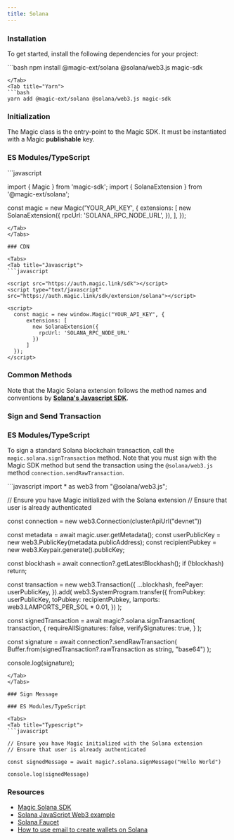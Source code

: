 ```yaml
---
title: Solana
---
```


### Installation

To get started, install the following dependencies for your project:

<Tabs>
<Tab title="NPM">
```bash
npm install @magic-ext/solana @solana/web3.js magic-sdk

```
</Tab>
<Tab title="Yarn">
```bash
yarn add @magic-ext/solana @solana/web3.js magic-sdk
```
</Tab>
</Tabs>

### Initialization

The Magic class is the entry-point to the Magic SDK. It must be instantiated with a Magic **publishable** key.

### ES Modules/TypeScript

<Tabs>
<Tab title="Typescript">
```javascript

import { Magic } from 'magic-sdk';
import { SolanaExtension } from '@magic-ext/solana';

const magic = new Magic('YOUR_API_KEY', {
  extensions: [
    new SolanaExtension({
      rpcUrl: 'SOLANA_RPC_NODE_URL',
    }),
  ],
});
```
</Tab>
</Tabs>

### CDN

<Tabs>
<Tab title="Javascript">
```javascript

<script src="https://auth.magic.link/sdk"></script>
<script type="text/javascript" src="https://auth.magic.link/sdk/extension/solana"></script>

<script>
  const magic = new window.Magic("YOUR_API_KEY", {
      extensions: [
        new SolanaExtension({
          rpcUrl: 'SOLANA_RPC_NODE_URL'
        })
      ]
  });
</script>
```
</Tab>
</Tabs>

### Common Methods

Note that the Magic Solana extension follows the method names and conventions by [**Solana's Javascript SDK**](https://solana.com/docs/clients/javascript).

### Sign and Send Transaction

### ES Modules/TypeScript

To sign a standard Solana blockchain transaction, call the `magic.solana.signTransaction` method. Note that you must sign with the Magic SDK method but send the transaction using the `@solana/web3.js` method `connection.sendRawTransaction`.

<Tabs>
<Tab title="Typescript">
```javascript
import * as web3 from "@solana/web3.js";

// Ensure you have Magic initialized with the Solana extension
// Ensure that user is already authenticated

const connection = new web3.Connection(clusterApiUrl("devnet"))

const metadata = await magic.user.getMetadata();
const userPublicKey = new web3.PublicKey(metadata.publicAddress);
const recipientPubkey = new web3.Keypair.generate().publicKey;

const blockhash = await connection?.getLatestBlockhash();
if (!blockhash) return;

const transaction = new web3.Transaction({
  ...blockhash,
  feePayer: userPublicKey,
}).add(
  web3.SystemProgram.transfer({
    fromPubkey: userPublicKey,
    toPubkey: recipientPubkey,
    lamports: web3.LAMPORTS_PER_SOL * 0.01,
  })
);

const signedTransaction = await magic?.solana.signTransaction(
  transaction,
  {
    requireAllSignatures: false,
    verifySignatures: true,
  }
);

const signature = await connection?.sendRawTransaction(
  Buffer.from(signedTransaction?.rawTransaction as string, "base64")
)⁠;

⁠console.log(signature);
```
</Tab>
</Tabs>

### Sign Message

### ES Modules/TypeScript

<Tabs>
<Tab title="Typescript">
```javascript

// Ensure you have Magic initialized with the Solana extension
// Ensure that user is already authenticated

const signedMessage = await magic?.solana.signMessage("Hello World")
⁠
console.log(signedMessage)
```
</Tab>
</Tabs>

### Resources

* [Magic Solana SDK](https://solana.com/docs/clients/javascript)
* [Solana JavaScript Web3 example](https://codesandbox.io/s/github/MagicLabs/example-solana)
* [Solana Faucet](https://solfaucet.com/)
* [How to use email to create wallets on Solana](https://magic.link/posts/email-otp-with-solana-guide)
